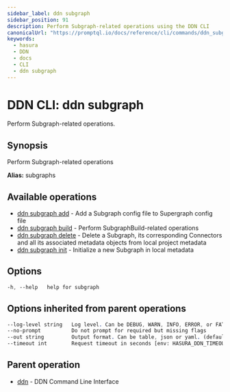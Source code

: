 ```yaml
---
sidebar_label: ddn subgraph
sidebar_position: 91
description: Perform Subgraph-related operations using the DDN CLI
canonicalUrl: "https://promptql.io/docs/reference/cli/commands/ddn_subgraph"
keywords:
  - hasura
  - DDN
  - docs
  - CLI
  - ddn subgraph
---
```


# DDN CLI: ddn subgraph

Perform Subgraph-related operations.

## Synopsis

Perform Subgraph-related operations

**Alias:** subgraphs

## Available operations

- [ddn subgraph add](/reference/cli/commands/ddn_subgraph_add) - Add a Subgraph config file to Supergraph config file
- [ddn subgraph build](/reference/cli/commands/ddn_subgraph_build) - Perform SubgraphBuild-related operations
- [ddn subgraph delete](/reference/cli/commands/ddn_subgraph_delete) - Delete a Subgraph, its corresponding Connectors and all its associated metadata objects from local project metadata
- [ddn subgraph init](/reference/cli/commands/ddn_subgraph_init) - Initialize a new Subgraph in local metadata

## Options

```sass
-h, --help   help for subgraph
```

## Options inherited from parent operations

```sass
--log-level string   Log level. Can be DEBUG, WARN, INFO, ERROR, or FATAL. (default "INFO")
--no-prompt          Do not prompt for required but missing flags
--out string         Output format. Can be table, json or yaml. (default "table")
--timeout int        Request timeout in seconds [env: HASURA_DDN_TIMEOUT] (default 100)
```

## Parent operation

- [ddn](/reference/cli/commands/ddn) - DDN Command Line Interface
